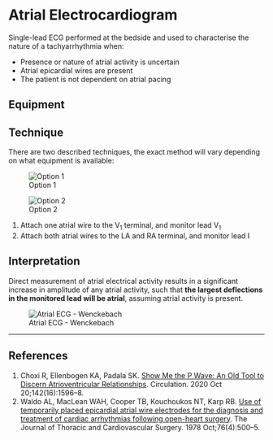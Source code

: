 # Atrial Electrocardiogram

Single-lead ECG performed at the bedside and used to characterise the nature of a tachyarrhythmia when:

* Presence or nature of atrial activity is uncertain
* Atrial epicardial wires are present
* The patient is not dependent on atrial pacing


## Equipment

## Technique

There are two described techniques, the exact method will vary depending on what equipment is available:

:::column-margin
![Option 1](/resources/atrial_ecg_con1.png)
:::

:::column-margin
![Option 2](/resources/atrial_ecg_con2.png)
:::

1. Attach one atrial wire to the V~1~ terminal, and monitor lead V~1~
2. Attach both atrial wires to the LA and RA terminal, and monitor lead I


## Interpretation

Direct measurement of atrial electrical activity results in a significant increase in amplitude of any atrial activity, such that **the largest deflections in the monitored lead will be atrial**, assuming atrial activity is present.

![Atrial ECG - Wenckebach](/resources/atrial_wencke.png)


---

## References

1. Choxi R, Ellenbogen KA, Padala SK. [Show Me the P Wave: An Old Tool to Discern Atrioventricular Relationships](https://www.ahajournals.org/doi/10.1161/CIRCULATIONAHA.120.050260). Circulation. 2020 Oct 20;142(16):1596–8. 
1. Waldo AL, MacLean WAH, Cooper TB, Kouchoukos NT, Karp RB. [Use of temporarily placed epicardial atrial wire electrodes for the diagnosis and treatment of cardiac arrhythmias following open-heart surgery](https://linkinghub.elsevier.com/retrieve/pii/S0022522319410799). The Journal of Thoracic and Cardiovascular Surgery. 1978 Oct;76(4):500–5. 
